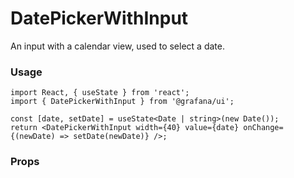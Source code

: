 
# DatePickerWithInput

An input with a calendar view, used to select a date.

### Usage

```tsx
import React, { useState } from 'react';
import { DatePickerWithInput } from '@grafana/ui';

const [date, setDate] = useState<Date | string>(new Date());
return <DatePickerWithInput width={40} value={date} onChange={(newDate) => setDate(newDate)} />;
```

### Props

<ArgTypes of={DatePickerWithInput} />
